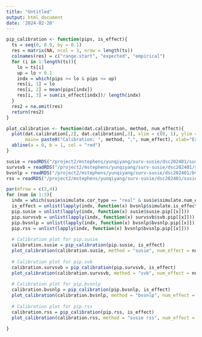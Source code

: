 ```yaml
---
title: "Untitled"
output: html_document
date: '2024-02-20'
---
```


```r
pip_calibration <- function(pips, is_effect){
  ts = seq(0, 0.9, by = 0.1)
  res = matrix(NA, ncol = 3, nrow = length(ts))
  colnames(res) = c("range.start", "expected", "empirical")
  for (i in 1:length(ts)){
    lo = ts[i]
    up = lo + 0.1
    indx = which(pips >= lo & pips <= up)
    res[i, 1] = lo
    res[i, 2] = mean(pips[indx])
    res[i, 3] = sum(is_effect[indx])/ length(indx)
  }
  res2 = na.omit(res)
  return(res2)
}

plot_calibration <- function(dat.calibration, method, num_effect){
  plot(dat.calibration[,2], dat.calibration[,3], xlim = c(0, 1), ylim = c(0, 1),
       main= paste0("Calibration: ", method, ",", num_effect), xlab="Expected", ylab="Observed")
  abline(a = 0, b = 1, col = "red")
}
```

```r
susie = readRDS("/project2/mstephens/yunqiyang/surv-susie/dsc202401/susie.rds")
survsvb = readRDS("/project2/mstephens/yunqiyang/surv-susie/dsc202401/survsvb.rds")
bvsnlp = readRDS("/project2/mstephens/yunqiyang/surv-susie/dsc202401/bvsnlp.rds")
rss = readRDS("/project2/mstephens/yunqiyang/surv-susie/dsc202401/susie_rss.rds")
```


```r
par(mfrow = c(3,4))
for (num in 1:3){
  indx = which(susie$simulate.cor_type == "real" & susie$simulate.num_effect == num)
  is_effect = unlist(lapply(indx, function(x) bvsnlp$simulate.is_effect[[x]]))
  pip.susie = unlist(lapply(indx, function(x) susie$susie.pip[[x]]))
  pip.survsvb = unlist(lapply(indx, function(x) survsvb$svb.pip[[x]]))
  pip.bvsnlp = unlist(lapply(indx, function(x) bvsnlp$bvsnlp.pip[[x]]))
  pip.rss = unlist(lapply(indx, function(x) bvsnlp$bvsnlp.pip[[x]]))
  
  # Calibration plot for pip.susie
  calibration.susie = pip_calibration(pip.susie, is_effect)
  plot_calibration(calibration.susie, method = "susie", num_effect = num)
  
  # Calibration plot for pip.svb
  calibration.survsvb = pip_calibration(pip.survsvb, is_effect)
  plot_calibration(calibration.survsvb, method = "svb", num_effect = num)
  
  # Calibration plot for pip.bvsnlp
  calibration.bvsnlp = pip_calibration(pip.bvsnlp, is_effect)
  plot_calibration(calibration.bvsnlp, method = "bvsnlp", num_effect = num)
  
  # Calibration plot for pip.rss
  calibration.rss = pip_calibration(pip.rss, is_effect)
  plot_calibration(calibration.rss, method = "susie rss", num_effect = num)
  
}

```





